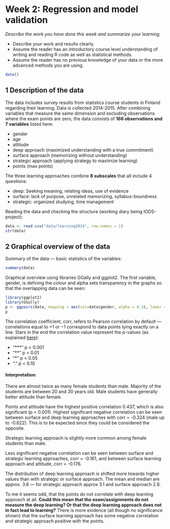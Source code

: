 # Week 2: Regression and model validation

*Describe the work you have done this week and summarize your learning.*

- Describe your work and results clearly. 
- Assume the reader has an introductory course level understanding of writing and reading R code as well as statistical methods.
- Assume the reader has no previous knowledge of your data or the more advanced methods you are using.

```r
date()
```


## 1 Description of the data

The data includes survey results from statistics course students in Finland regarding
their learning. Data is collected 2014-2015. After combining variables that measure the same dimension and excluding observations where the exam points are zero, the data consists of **166 observations and 7 variables** listed here: 

* gender
* age
* attitude
* deep approach (maximized understanding with a true commitment)
* surface approach (memorizing without understanding)
* strategic approach (applying strategy to maximize learning)
* points (max points)

The three learning approaches combine **8 subscales** that all include 4 questions:

* deep: Seeking meaning, relating ideas, use of evidence
* surface: lack of purpose, unrelated memorizing, syllabus-boundness
* strategic: organized studying, time management

Reading the data and checking the structure (working diary being IODS-project):

```r
data <- read.csv("data/learning2014", row.names = 1)
str(data)
```


## 2 Graphical overview of the data

Summary of the data --- basic statistics of the variables:

```r
summary(data)
```


Graphical overview using libraries GGally and ggplot2. The first variable, gender, is defining the colour and alpha sets transparency in the graphs so that the overlapping data can be seen:

```r
library(ggplot2)
library(GGally)
p <- ggpairs(data, mapping = aes(col=data$gender, alpha = 0.3), lower = list(combo = wrap("facethist", bins = 20)))
p
```

The correlation coefficient, corr, refers to Pearson correlation by default --- correlations equal to +1 or −1 correspond to data points lying exactly on a line. Stars in the end the correlation value represent the p-values (as explained [here](https://ggobi.github.io/ggally/reference/ggally_cor.html)): 

* "***" p < 0.001
* "**" p < 0.01
* "*" p < 0.05
* "." p < 0.10

#### Interpretation:

There are almost twice as many female students than male. Majority of the students are between 20 and 30 years old. Male students have generally better attitude than female.

Points and attitude have the highest positive correlation 0.437, which is also significant (p < 0.001). Highest significant negative correlation can be seen between surface and deep learning approaches with corr = -0.324 (male up to -0.622). This is to be expected since they could be considered the opposite. 

Strategic learning approach is slightly more common among female students than male. 

Less significant negative correlation can be seen between surface and strategic learning approaches, corr = -0.161, and between surface learning approach and attitude, corr = -0.176.

The distribution of deep learning approach is shifted more towards higher values than with strategic or surface approach. The mean and median are approx. 3.6 --- for strategic approach approx 3.1 and surface approach 2.8.

To me it seems odd, that the points do not correlate with deep learning approach at all. **Could this mean that the exam/assignments do not measure the deep learning? Or that the deep learning approach does not in fact lead to learning?** There is more evidence (all though no significance shown) that the surface learning approach has some negative correlation and strategic approach positive with the points.




